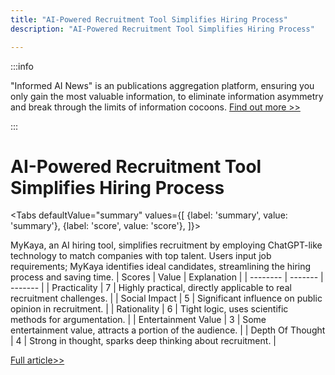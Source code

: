 ```yaml
---
title: "AI-Powered Recruitment Tool Simplifies Hiring Process"
description: "AI-Powered Recruitment Tool Simplifies Hiring Process"

---
```



:::info

"Informed AI News" is an publications aggregation platform, ensuring you only gain the most valuable information, to eliminate information asymmetry and break through the limits of information cocoons.  [Find out more >>](/)

:::

# AI-Powered Recruitment Tool Simplifies Hiring Process


<Tabs
	defaultValue="summary"
	values={[
	{label: 'summary', value: 'summary'},
	{label: 'score', value: 'score'},
]}>
<TabItem value="summary">


MyKaya, an AI hiring tool, simplifies recruitment by employing ChatGPT-like technology to match companies with top talent. Users input job requirements; MyKaya identifies ideal candidates, streamlining the hiring process and saving time.
</TabItem>
<TabItem value="score">
	| Scores     | Value   | Explanation |
	| -------- | ------- | ------- |
	| Practicality  | 7    | Highly practical, directly applicable to real recruitment challenges.    |
	| Social Impact | 5     | Significant influence on public opinion in recruitment.    |
	| Rationality    | 6    | Tight logic, uses scientific methods for argumentation.    |
	| Entertainment Value    | 3    | Some entertainment value, attracts a portion of the audience.    |
	| Depth Of Thought    | 4    | Strong in thought, sparks deep thinking about recruitment.    |
</TabItem>
</Tabs>

[Full article>>](https://www.producthunt.com/posts/mykaya)
